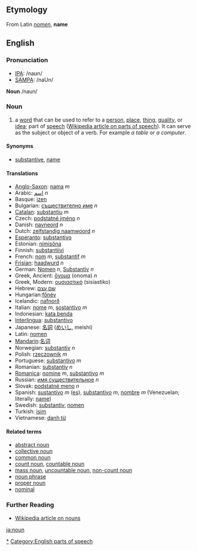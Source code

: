 ==Etymology==
From Latin ''[[nomen]]'', '''name'''

==English==
===Pronunciation===
*[[w:IPA|IPA]]: /naʊn/
*[[w:SAMPA|SAMPA]]: /naUn/

'''Noun''' /naun/

===Noun===
# a [[word]] that can be used to refer to a [[person]], [[place]], [[thing]], [[quality]], or [[idea]]; part of [[speech]] ([[w:Part of speech|Wikipedia article on parts of speech]]). It can serve as the subject or object of a verb. For example ''a table'' or ''a computer''.

====Synonyms====
* [[substantive]], [[name]]

====Translations====
*[[Anglo-Saxon]]: [[nama]] ''m''
*Arabic: [[اسم]] ''n''
*Basque: [[izen]]
*Bulgarian: [[съществително име]] ''n''
*[[Catalan]]: [[substantiu]] ''m''
*Czech: [[podstatné jméno]] ''n''
*Danish: [[navneord]] ''n''
*Dutch: [[zelfstandig naamwoord]] ''n''
*[[Esperanto]]: [[substantivo]]
*Estonian: [[nimisõna]]
*Finnish: [[substantiivi]]
*French: [[nom]] ''m'', [[substantif]] ''m''
*[[Frisian]]: [[haadwurd]] ''n''
*German: [[Nomen]] ''n'', [[Substantiv]] ''n'' 
*Greek, Ancient: [[ὄνομα]] (onoma) ''n'' 
*Greek, Modern: [[ουσιαστικό]] (sisiastiko)
*Hebrew: [[שם עצם]]
*Hungarian:[[főnév]]
*Icelandic: [[nafnorð]]
*Italian: [[nome]] ''m'', [[sostantivo]] ''m''
*Indonesian: [[kata benda]]
*[[Interlingua]]: [[substantivo]]
*Japanese: [[名詞]] ([[めいし]], meishi)
*Latin: [[nomen]]
*[[Mandarin]]:[[名词]]
*Norwegian: [[substantiv]] ''n''
*Polish: [[rzeczownik]] ''m''
*Portuguese: [[substantivo]] ''m''
*Romanian: [[substantiv]] ''n''
*[[Romanica]]: [[nomine]] ''m'', [[substantivo]] ''m''
*Russian: [[имя существительное]] ''n''
*Slovak: [[podstatné meno]] ''n''
*Spanish: [[sustantivo]] ''m'' ([[:es:sustantivo|es]]), [[substantivo]] ''m'', [[nombre]] ''m'' (Venezuelan; literally: [[name]])
*Swedish: [[substantiv]], [[nomen]]
*Turkish: [[isim]]
*Vietnamese: [[danh từ]]

====Related terms====
* [[abstract noun]]
* [[collective noun]]
* [[common noun]]
* [[count noun]], [[countable noun]]
* [[mass noun]], [[uncountable noun]], [[non-count noun]]
* [[noun phrase]]
* [[proper noun]]
* [[nominal]]

===Further Reading===
* [[w:noun|Wikipedia article on nouns]]

[[Category:English nouns|*]]
[[Category:English parts of speech]]
[[ja:noun]]